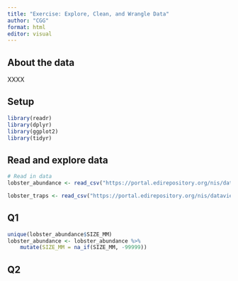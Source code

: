 ```yaml
---
title: "Exercise: Explore, Clean, and Wrangle Data"
author: "CGG"
format: html
editor: visual
---
```


## About the data
XXXX

## Setup

```r
library(readr)
library(dplyr)
library(ggplot2)
library(tidyr)
```

## Read and explore data
```r
# Read in data
lobster_abundance <- read_csv("https://portal.edirepository.org/nis/dataviewer?packageid=knb-lter-sbc.77.8&entityid=f32823fba432f58f66c06b589b7efac6")

lobster_traps <- read_csv("https://portal.edirepository.org/nis/dataviewer?packageid=knb-lter-sbc.77.8&entityid=66dd61c75bda17c23a3bce458c56ed84")
```

## Q1
```r
unique(lobster_abundance$SIZE_MM)
lobster_abundance <- lobster_abundance %>% 
    mutate(SIZE_MM = na_if(SIZE_MM, -99999))
```

## Q2
```r

```

